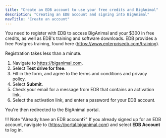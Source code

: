 ```yaml
---
title: "Create an EDB account to use your free credits and BigAnimal"
description: "Creating an EDB account and signing into BigAnimal"
navTitle: "Create an account" 
---
```


You need to register with EDB to access BigAnimal and your $300 in free credits, as well as EDB's training and software downloads. EDB provides a free Postgres training, found here (https://www.enterprisedb.com/training).

Registration takes less than a minute.

1. Navigate to <https://biganimal.com>.
2. Select **Test drive for free**.
3. Fill in the form, and agree to the terms and conditions and privacy policy.
4. Select **Submit**.
5. Check your email for a message from EDB that contains an activation link.
6. Select the activation link, and enter a password for your EDB account.

You're then redirected to the BigAnimal portal.

!!! Note "Already have an EDB account?"
    If you already signed up for an EDB account, navigate to (https://portal.biganimal.com) and select **EDB Account** to log in. 
